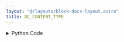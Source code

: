 ```yaml
---
layout: "@/layouts/block-docs-layout.astro"
title: DC_CONTENT_TYPE
---
```



<PythonDocsDisplay docstring={docstring} />

<details>
<summary>Python Code</summary>
```python
from flojoy import flojoy, DataContainer, TextBlob


@flojoy()
def DC_CONTENT_TYPE(
    default: DataContainer,
) -> TextBlob:
    """The DC_CONTENT_TYPE node returns a TextBlob containing the type of the input DataContainer's content.

    Must use the TEXT_VIEW node to view the text.

    Returns
    -------
    DataContainer
        TextBlob: Type of the input DataContainer's content (e.g. float)
    """

    dc_type = str(default.type)

    match dc_type:
        case "OrderedPair":
            s = f"x: {type(default.x)}, \ny: {type(default.y)}"
        case "OrderedTriple":
            s = f"x: {type(default.x)}, \ny: {type(default.y)}, \nz: {type(default.z)}"
        case "Surface":
            s = f"x: {type(default.x)}, \ny: {type(default.y)}, \nz: {type(default.z)}"
        case "Vector":
            s = f"v: {type(default.v)}"
        case "Matrix":
            s = f"m: {type(default.m)}"
        case "Grayscale":
            s = f"m: {type(default.m)}"
        case "DataFrame":
            s = f"m: {type(default.m)}"
        case "Scalar":
            s = f"c: {type(default.c)}"
        case "Image":
            s = f"r: {type(default.r)}, \ng: {type(default.g)}, \nb: {type(default.b)}"
        case "TextBlob":
            s = f"text_blob: {type(default.text_blob)}"
        case _:
            raise TypeError(
                f"Unsupported DC type {dc_type}. Please add it to the node."
            )

    return TextBlob(text_blob=s)

```
[Find this Flojoy Block on GitHub](https://github.com/flojoy-ai/blocks/blob/main/blocks/EXTRACTORS/DEBUGGING/DC_CONTENT_TYPE/DC_CONTENT_TYPE.py)
</details>

## Example

<GetHelpWidget />

<AppDisplay app={app} blockName="DC_CONTENT_TYPE" client:visible />


